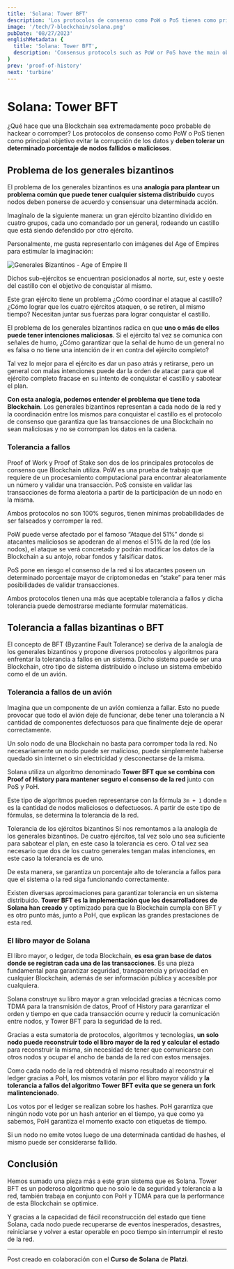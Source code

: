 ```yaml
---
title: 'Solana: Tower BFT'
description: 'Los protocolos de consenso como PoW o PoS tienen como principal objetivo evitar la corrupción de los datos y deben tolerar un determinado porcentaje de nodos fallidos o maliciosos.'
image: '/tech/7-blockchain/solana.png'
pubDate: '08/27/2023'
englishMetadata: {
  title: 'Solana: Tower BFT',
  description: 'Consensus protocols such as PoW or PoS have the main objective of avoiding data corruption and must tolerate a certain percentage of failed or malicious nodes.'
}
prev: 'proof-of-history'
next: 'turbine'
---
```


# Solana: Tower BFT

¿Qué hace que una Blockchain sea extremadamente poco probable de hackear o corromper? Los protocolos de consenso como PoW o PoS tienen como principal objetivo evitar la corrupción de los datos y **deben tolerar un determinado porcentaje de nodos fallidos o maliciosos**.

## Problema de los generales bizantinos

El problema de los generales bizantinos es una **analogía para plantear un problema común que puede tener cualquier sistema distribuido** cuyos nodos deben ponerse de acuerdo y consensuar una determinada acción.

Imagínalo de la siguiente manera: un gran ejército bizantino dividido en cuatro grupos, cada uno comandado por un general, rodeando un castillo que está siendo defendido por otro ejército.

Personalmente, me gusta representarlo con imágenes del Age of Empires para estimular la imaginación:

![Generales Bizantinos - Age of Empire II](/images/solana-generales-bizantinos.png)

Dichos sub-ejércitos se encuentran posicionados al norte, sur, este y oeste del castillo con el objetivo de conquistar al mismo.

Este gran ejército tiene un problema ¿Cómo coordinar el ataque al castillo? ¿Cómo lograr que los cuatro ejércitos ataquen, o se retiren, al mismo tiempo? Necesitan juntar sus fuerzas para lograr conquistar el castillo.

El problema de los generales bizantinos radica en que **uno o más de ellos puede tener intenciones maliciosas**. Si el ejército tal vez se comunica con señales de humo, ¿Cómo garantizar que la señal de humo de un general no es falsa o no tiene una intención de ir en contra del ejército completo?

Tal vez lo mejor para el ejército es dar un paso atrás y retirarse, pero un general con malas intenciones puede dar la orden de atacar para que el ejército completo fracase en su intento de conquistar el castillo y sabotear el plan.

**Con esta analogía, podemos entender el problema que tiene toda Blockchain**. Los generales bizantinos representan a cada nodo de la red y la coordinación entre los mismos para conquistar el castillo es el protocolo de consenso que garantiza que las transacciones de una Blockchain no sean maliciosas y no se corrompan los datos en la cadena.

### Tolerancia a fallos

Proof of Work y Proof of Stake son dos de los principales protocolos de consenso que Blockchain utiliza. PoW es una prueba de trabajo que requiere de un procesamiento computacional para encontrar aleatoriamente un número y validar una transacción. PoS consiste en validar las transacciones de forma aleatoria a partir de la participación de un nodo en la misma.

Ambos protocolos no son 100% seguros, tienen mínimas probabilidades de ser falseados y corromper la red.

PoW puede verse afectado por el famoso “Ataque del 51%” donde si atacantes maliciosos se apoderan de al menos el 51% de la red (de los nodos), el ataque se verá concretado y podrán modificar los datos de la Blockchain a su antojo, robar fondos y falsificar datos.

PoS pone en riesgo el consenso de la red si los atacantes poseen un determinado porcentaje mayor de criptomonedas en “stake” para tener más posibilidades de validar transacciones.

Ambos protocolos tienen una más que aceptable tolerancia a fallos y dicha tolerancia puede demostrarse mediante formular matemáticas.

## Tolerancia a fallas bizantinas o BFT

El concepto de BFT (Byzantine Fault Tolerance) se deriva de la analogía de los generales bizantinos y propone diversos protocolos y algoritmos para enfrentar la tolerancia a fallos en un sistema. Dicho sistema puede ser una Blockchain, otro tipo de sistema distribuido o incluso un sistema embebido como el de un avión.

### Tolerancia a fallos de un avión
Imagina que un componente de un avión comienza a fallar. Esto no puede provocar que todo el avión deje de funcionar, debe tener una tolerancia a N cantidad de componentes defectuosos para que finalmente deje de operar correctamente.

Un solo nodo de una Blockchain no basta para corromper toda la red. No necesariamente un nodo puede ser malicioso, puede simplemente haberse quedado sin internet o sin electricidad y desconectarse de la misma.

Solana utiliza un algoritmo denominado **Tower BFT que se combina con Proof of History para mantener seguro el consenso de la red** junto con PoS y PoH.

Este tipo de algoritmos pueden representarse con la fórmula `3m + 1` donde `m` es la cantidad de nodos maliciosos o defectuosos. A partir de este tipo de fórmulas, se determina la tolerancia de la red.

Tolerancia de los ejércitos bizantinos
Sí nos remontamos a la analogía de los generales bizantinos. De cuatro ejércitos, tal vez solo uno sea suficiente para sabotear el plan, en este caso la tolerancia es cero. O tal vez sea necesario que dos de los cuatro generales tengan malas intenciones, en este caso la tolerancia es de uno.

De esta manera, se garantiza un porcentaje alto de tolerancia a fallos para que el sistema o la red siga funcionando correctamente.

Existen diversas aproximaciones para garantizar tolerancia en un sistema distribuido. **Tower BFT es la implementación que los desarrolladores de Solana han creado** y optimizado para que la Blockchain cumpla con BFT y es otro punto más, junto a PoH, que explican las grandes prestaciones de esta red.

### El libro mayor de Solana

El libro mayor, o ledger, de toda Blockchain, **es esa gran base de datos donde se registran cada una de las transacciones**. Es una pieza fundamental para garantizar seguridad, transparencia y privacidad en cualquier Blockchain, además de ser información pública y accesible por cualquiera.

Solana construye su libro mayor a gran velocidad gracias a técnicas como TDMA para la transmisión de datos, Proof of History para garantizar el orden y tiempo en que cada transacción ocurre y reducir la comunicación entre nodos, y Tower BFT para la seguridad de la red.

Gracias a esta sumatoria de protocolos, algoritmos y tecnologías, **un solo nodo puede reconstruir todo el libro mayor de la red y calcular el estado** para reconstruir la misma, sin necesidad de tener que comunicarse con otros nodos y ocupar el ancho de banda de la red con estos mensajes.

Como cada nodo de la red obtendrá el mismo resultado al reconstruir el ledger gracias a PoH, los mismos votarán por el libro mayor válido y **la tolerancia a fallos del algoritmo Tower BFT evita que se genera un fork malintencionado**.

Los votos por el ledger se realizan sobre los hashes. PoH garantiza que ningún nodo vote por un hash anterior en el tiempo, ya que como ya sabemos, PoH garantiza el momento exacto con etiquetas de tiempo.

Si un nodo no emite votos luego de una determinada cantidad de hashes, el mismo puede ser considerarse fallido.

## Conclusión

Hemos sumado una pieza más a este gran sistema que es Solana. Tower BFT es un poderoso algoritmo que no solo le da seguridad y tolerancia a la red, también trabaja en conjunto con PoH y TDMA para que la performance de esta Blockchain se optimice.

Y gracias a la capacidad de fácil reconstrucción del estado que tiene Solana, cada nodo puede recuperarse de eventos inesperados, desastres, reiniciarse y volver a estar operable en poco tiempo sin interrumpir el resto de la red.

---
Post creado en colaboración con el **Curso de Solana** de **Platzi**.

